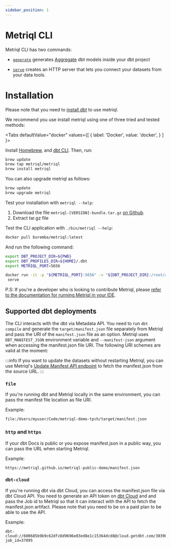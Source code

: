 ```yaml
---
sidebar_position: 1
---
```


# Metriql CLI

Metriql CLI has two commands:

* [`generate`](generate) generates [Aggregate](/introduction/aggregates) dbt models inside your dbt project

* [`serve`](serve) creates an HTTP server that lets you connect your datasets from your data tools.

# Installation

Please note that you need to [install dbt](https://docs.getdbt.com/dbt-cli/installation) to use metriql. 

We recommend you use install metriql using one of three tried and tested methods:

<Tabs
  defaultValue="docker"
  values={[
    { label: 'Docker', value: 'docker', }
  ]
}>
<TabItem value="homebrew">

Install [Homebrew](http://brew.sh/), and [dbt CLI](https://docs.getdbt.com/dbt-cli/installation#homebrew). Then, run:

``` bash
brew update
brew tap metriql/metriql
brew install metriql
```

You can also upgrade metriql as follows:

``` bash
brew update
brew upgrade metriql
```

Test your installation with `metriql --help`:
</TabItem>

<TabItem value="binary">

1. Download the file `metriql-[VERSION]-bundle.tar.gz` [on Github](https://github.com/metriql/metriql/packages/820012).
2. Extract tar.gz file

Test the CLI application with  `./bin/metriql --help`:

</TabItem>

<TabItem value="docker">

``` bash
docker pull buremba/metriql:latest
```

And run the following command:


``` bash
export DBT_PROJECT_DIR=${PWD}
export DBT_PROFILES_DIR=${HOME}/.dbt
export METRIQL_PORT=5656

docker run -it -p "${METRIQL_PORT}:5656" -v "${DBT_PROJECT_DIR}:/root/app" -v "${DBT_PROFILES_DIR}:/root/.dbt" -e METRIQL_RUN_HOST=0.0.0.0 -e DBT_PROJECT_DIR=/root/app buremba/metriql \
 serve
```

</TabItem>

</Tabs>

P.S: If you're a developer who is looking to contribute Metriql, please [refer to the documentation for running Metriql in your IDE](https://github.com/metriql/metriql/blob/master/README.md#running-metriql-in-your-ide).

## Supported dbt deployments

The CLI interacts with the dbt via Metadata API. You need to run `dbt compile` and generate the `target/manifest.json` file separately from Metriql and pass the URI of the `manifest.json` file as an option. 
Metriql uses `DBT_MANIFEST_JSON` environment variable and `--manifest-json` argument when accessing the manifest.json file URI. The following URI schemes are valid at the moment:


:::info
If you want to update the datasets without restarting Metriql, you can use Metriql's [Update Manifest API endpoint](https://metriql.com/rest-api-endpoints#operation/UpdateManifest) to fetch the manifest.json from the source URL.
:::

### `file`
If you're running dbt and Metriql locally in the same environment, you can pass the manifest file location as file URI.

Example:
```
file:/Users/myuser/Code/metriql-demo-tpch/target/manifest.json
```

### `http` and `https`

If your dbt Docs is public or you expose manifest.json in a public way, you can pass the URL when starting Metriql.

Example:
```
https://metriql.github.io/metriql-public-demo/manifest.json
```

### `dbt-cloud`
If you're running dbt via dbt Cloud, you can access the manifest.json file via dbt Cloud API. 
You need to generate an API token on [dbt Cloud](https://cloud.getdbt.com/#/profile/api/) and and pass the Job id to Metriql so that it can interact with the API to fetch the manifest.json artifact.
Please note that you need to be on a paid plan to be able to use the API.

Example:
```
dbt-cloud://600685b9b9c62dfz8d9696e03ed8e1c15364dcd8@cloud.getdbt.com/30390?job_id=37095
```


